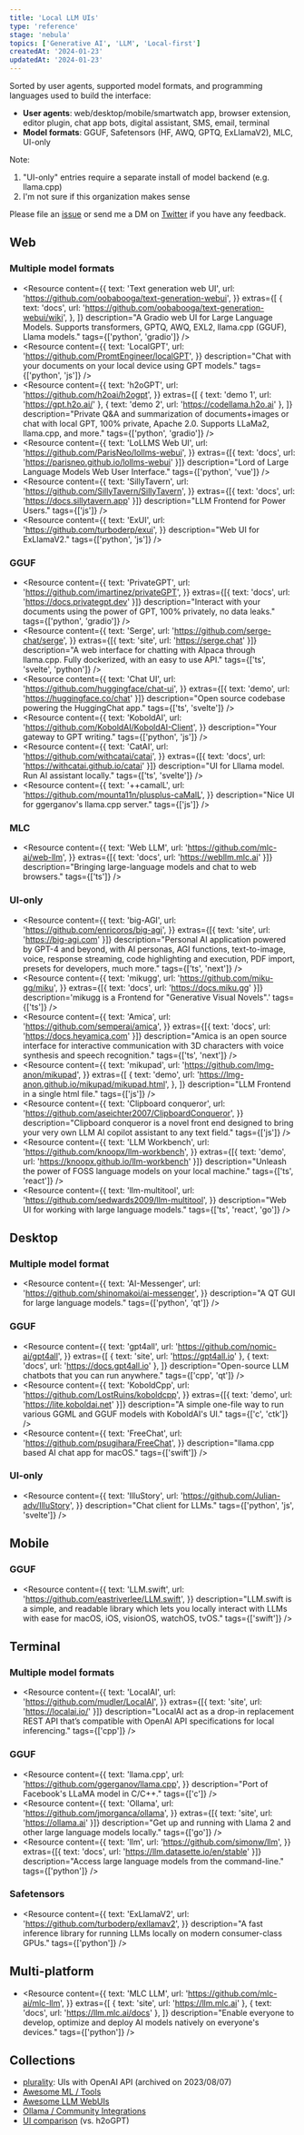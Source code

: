 ```yaml
---
title: 'Local LLM UIs'
type: 'reference'
stage: 'nebula'
topics: ['Generative AI', 'LLM', 'Local-first']
createdAt: '2024-01-23'
updatedAt: '2024-01-23'
---
```


Sorted by user agents, supported model formats, and programming languages used to build the interface:

- **User agents**: web/desktop/mobile/smartwatch app, browser extension, editor plugin, chat app bots, digital assistant, SMS, email, terminal
- **Model formats**: GGUF, Safetensors (HF, AWQ, GPTQ, ExLlamaV2), MLC, UI-only

Note:

1. "UI-only" entries require a separate install of model backend (e.g. llama.cpp)
2. I'm not sure if this organization makes sense

Please file an [issue](https://github.com/thenameless7741/thenameless.net) or send me a DM on [Twitter](https://twitter.com/thenameless7741) if you have any feedback.

## Web

### Multiple model formats

- <Resource
    content={{
      text: 'Text generation web UI',
      url: 'https://github.com/oobabooga/text-generation-webui',
    }}
    extras={[
      {
        text: 'docs',
        url: 'https://github.com/oobabooga/text-generation-webui/wiki',
      },
    ]}
    description="A Gradio web UI for Large Language Models. Supports transformers, GPTQ, AWQ, EXL2, llama.cpp (GGUF), Llama models."
    tags={['python', 'gradio']}
  />
- <Resource
    content={{
      text: 'LocalGPT',
      url: 'https://github.com/PromtEngineer/localGPT',
    }}
    description="Chat with your documents on your local device using GPT models."
    tags={['python', 'js']}
  />
- <Resource
    content={{
      text: 'h2oGPT',
      url: 'https://github.com/h2oai/h2ogpt',
    }}
    extras={[
      { text: 'demo 1', url: 'https://gpt.h2o.ai/' },
      { text: 'demo 2', url: 'https://codellama.h2o.ai' },
    ]}
    description="Private Q&A and summarization of documents+images or chat with local GPT, 100% private, Apache 2.0. Supports LLaMa2, llama.cpp, and more."
    tags={['python', 'gradio']}
  />
- <Resource
    content={{
      text: 'LoLLMS Web UI',
      url: 'https://github.com/ParisNeo/lollms-webui',
    }}
    extras={[{ text: 'docs', url: 'https://parisneo.github.io/lollms-webui' }]}
    description="Lord of Large Language Models Web User Interface."
    tags={['python', 'vue']}
  />
- <Resource
    content={{
      text: 'SillyTavern',
      url: 'https://github.com/SillyTavern/SillyTavern',
    }}
    extras={[{ text: 'docs', url: 'https://docs.sillytavern.app' }]}
    description="LLM Frontend for Power Users."
    tags={['js']}
  />
- <Resource
    content={{
      text: 'ExUI',
      url: 'https://github.com/turboderp/exui',
    }}
    description="Web UI for ExLlamaV2."
    tags={['python', 'js']}
  />

### GGUF

- <Resource
    content={{
      text: 'PrivateGPT',
      url: 'https://github.com/imartinez/privateGPT',
    }}
    extras={[{ text: 'docs', url: 'https://docs.privategpt.dev' }]}
    description="Interact with your documents using the power of GPT, 100% privately, no data leaks."
    tags={['python', 'gradio']}
  />
- <Resource
    content={{
      text: 'Serge',
      url: 'https://github.com/serge-chat/serge',
    }}
    extras={[{ text: 'site', url: 'https://serge.chat' }]}
    description="A web interface for chatting with Alpaca through llama.cpp. Fully dockerized, with an easy to use API."
    tags={['ts', 'svelte', 'python']}
  />
- <Resource
    content={{
      text: 'Chat UI',
      url: 'https://github.com/huggingface/chat-ui',
    }}
    extras={[{ text: 'demo', url: 'https://huggingface.co/chat' }]}
    description="Open source codebase powering the HuggingChat app."
    tags={['ts', 'svelte']}
  />
- <Resource
    content={{
      text: 'KoboldAI',
      url: 'https://github.com/KoboldAI/KoboldAI-Client',
    }}
    description="Your gateway to GPT writing."
    tags={['python', 'js']}
  />
- <Resource
    content={{
      text: 'CatAI',
      url: 'https://github.com/withcatai/catai',
    }}
    extras={[{ text: 'docs', url: 'https://withcatai.github.io/catai' }]}
    description="UI for Lllama model. Run AI assistant locally."
    tags={['ts', 'svelte']}
  />
- <Resource
    content={{
      text: '++camalL',
      url: 'https://github.com/mounta11n/plusplus-caMalL',
    }}
    description="Nice UI for ggerganov's llama.cpp server."
    tags={['js']}
  />

### MLC

- <Resource
    content={{
      text: 'Web LLM',
      url: 'https://github.com/mlc-ai/web-llm',
    }}
    extras={[{ text: 'docs', url: 'https://webllm.mlc.ai' }]}
    description="Bringing large-language models and chat to web browsers."
    tags={['ts']}
  />

### UI-only

- <Resource
    content={{
      text: 'big-AGI',
      url: 'https://github.com/enricoros/big-agi',
    }}
    extras={[{ text: 'site', url: 'https://big-agi.com' }]}
    description="Personal AI application powered by GPT-4 and beyond, with AI personas, AGI functions, text-to-image, voice, response streaming, code highlighting and execution, PDF import, presets for developers, much more."
    tags={['ts', 'next']}
  />
- <Resource
    content={{
      text: 'mikugg',
      url: 'https://github.com/miku-gg/miku',
    }}
    extras={[{ text: 'docs', url: 'https://docs.miku.gg' }]}
    description='mikugg is a Frontend for "Generative Visual Novels".'
    tags={['ts']}
  />
- <Resource
    content={{
      text: 'Amica',
      url: 'https://github.com/semperai/amica',
    }}
    extras={[{ text: 'docs', url: 'https://docs.heyamica.com' }]}
    description="Amica is an open source interface for interactive communication with 3D characters with voice synthesis and speech recognition."
    tags={['ts', 'next']}
  />
- <Resource
    content={{
      text: 'mikupad',
      url: 'https://github.com/lmg-anon/mikupad',
    }}
    extras={[
      {
        text: 'demo',
        url: 'https://lmg-anon.github.io/mikupad/mikupad.html',
      },
    ]}
    description="LLM Frontend in a single html file."
    tags={['js']}
  />
- <Resource
    content={{
      text: 'Clipboard conqueror',
      url: 'https://github.com/aseichter2007/ClipboardConqueror',
    }}
    description="Clipboard conqueror is a novel front end designed to bring your very own LLM AI copilot assistant to any text field."
    tags={['js']}
  />
- <Resource
    content={{
      text: 'LLM Workbench',
      url: 'https://github.com/knoopx/llm-workbench',
    }}
    extras={[{ text: 'demo', url: 'https://knoopx.github.io/llm-workbench' }]}
    description="Unleash the power of FOSS language models on your local machine."
    tags={['ts', 'react']}
  />
- <Resource
    content={{
      text: 'llm-multitool',
      url: 'https://github.com/sedwards2009/llm-multitool',
    }}
    description="Web UI for working with large language models."
    tags={['ts', 'react', 'go']}
  />

## Desktop

### Multiple model format

- <Resource
    content={{
      text: 'AI-Messenger',
      url: 'https://github.com/shinomakoi/ai-messenger',
    }}
    description="A QT GUI for large language models."
    tags={['python', 'qt']}
  />

### GGUF

- <Resource
    content={{
      text: 'gpt4all',
      url: 'https://github.com/nomic-ai/gpt4all',
    }}
    extras={[
      { text: 'site', url: 'https://gpt4all.io' },
      { text: 'docs', url: 'https://docs.gpt4all.io' },
    ]}
    description="Open-source LLM chatbots that you can run anywhere."
    tags={['cpp', 'qt']}
  />
- <Resource
    content={{
      text: 'KoboldCpp',
      url: 'https://github.com/LostRuins/koboldcpp',
    }}
    extras={[{ text: 'demo', url: 'https://lite.koboldai.net' }]}
    description="A simple one-file way to run various GGML and GGUF models with KoboldAI's UI."
    tags={['c', 'ctk']}
  />
- <Resource
    content={{
      text: 'FreeChat',
      url: 'https://github.com/psugihara/FreeChat',
    }}
    description="llama.cpp based AI chat app for macOS."
    tags={['swift']}
  />

### UI-only

- <Resource
    content={{
      text: 'IlluStory',
      url: 'https://github.com/Julian-adv/IlluStory',
    }}
    description="Chat client for LLMs."
    tags={['python', 'js', 'svelte']}
  />

## Mobile

### GGUF

- <Resource
    content={{
      text: 'LLM.swift',
      url: 'https://github.com/eastriverlee/LLM.swift',
    }}
    description="LLM.swift is a simple, and readable library which lets you locally interact with LLMs with ease for macOS, iOS, visionOS, watchOS, tvOS."
    tags={['swift']}
  />

## Terminal

### Multiple model formats

- <Resource
    content={{
      text: 'LocalAI',
      url: 'https://github.com/mudler/LocalAI',
    }}
    extras={[{ text: 'site', url: 'https://localai.io/' }]}
    description="LocalAI act as a drop-in replacement REST API that’s compatible with OpenAI API specifications for local inferencing."
    tags={['cpp']}
  />

### GGUF

- <Resource
    content={{
      text: 'llama.cpp',
      url: 'https://github.com/ggerganov/llama.cpp',
    }}
    description="Port of Facebook's LLaMA model in C/C++."
    tags={['c']}
  />
- <Resource
    content={{
      text: 'Ollama',
      url: 'https://github.com/jmorganca/ollama',
    }}
    extras={[{ text: 'site', url: 'https://ollama.ai' }]}
    description="Get up and running with Llama 2 and other large language models locally."
    tags={['go']}
  />
- <Resource
    content={{
      text: 'llm',
      url: 'https://github.com/simonw/llm',
    }}
    extras={[{ text: 'docs', url: 'https://llm.datasette.io/en/stable' }]}
    description="Access large language models from the command-line."
    tags={['python']}
  />

### Safetensors

- <Resource
    content={{
      text: 'ExLlamaV2',
      url: 'https://github.com/turboderp/exllamav2',
    }}
    description="A fast inference library for running LLMs locally on modern consumer-class GPUs."
    tags={['python']}
  />

## Multi-platform

- <Resource
    content={{
      text: 'MLC LLM',
      url: 'https://github.com/mlc-ai/mlc-llm',
    }}
    extras={[
      { text: 'site', url: 'https://llm.mlc.ai' },
      { text: 'docs', url: 'https://llm.mlc.ai/docs' },
    ]}
    description="Enable everyone to develop, optimize and deploy AI models natively on everyone's devices."
    tags={['python']}
  />

## Collections

- [plurality](https://atorie.xyz/crafts/plurality): UIs with OpenAI API (archived on 2023/08/07)
- [Awesome ML / Tools](https://github.com/underlines/awesome-ml/blob/master/llm-tools.md#tools)
- [Awesome LLM WebUIs](https://github.com/JShollaj/Awesome-LLM-Web-UI)
- [Ollama / Community Integrations](https://github.com/jmorganca/ollama#community-integrations)
- [UI comparison](https://github.com/h2oai/h2ogpt/blob/main/docs/README_LangChain.md#what-is-h2ogpts-langchain-integration-like) (vs. h2oGPT)
